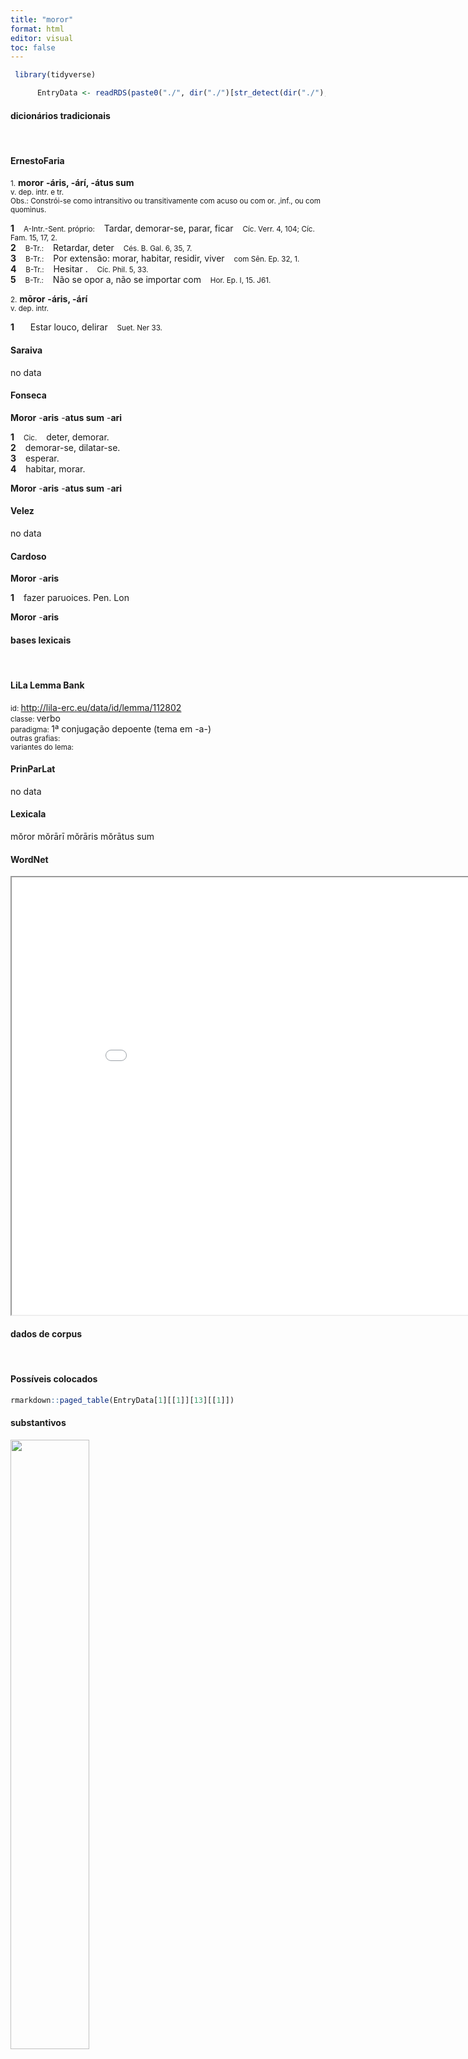 ```yaml
---
title: "moror"
format: html
editor: visual
toc: false
---
```



```r
 library(tidyverse) 

      EntryData <- readRDS(paste0("./", dir("./")[str_detect(dir("./"), "_xx109-111-114-111-114xx_.rds")]))

```


#### dicionários tradicionais

&emsp;




::: panel-tabset

#### ErnestoFaria

<small>1.</small> <b>moror</b> <b>-áris, -árí, -átus sum</b> <br> <small>v. dep. intr. e tr.</small> <br> <small>Obs.: Constrói-se como intransitivo ou transitivamente com acuso ou com or. ,inf., ou com quomìnus.</small>   <p> <b>1</b> &ensp; <small>A-Intr.-Sent. próprio:</small> &ensp; Tardar, demorar-se, parar, ficar &ensp; <small>Cíc. Verr. 4, 104; Cíc. Fam. 15, 17, 2.</small> <br> <b>2</b> &ensp; <small>B-Tr.:</small> &ensp; Retardar, deter &ensp; <small>Cés. B. Gal. 6, 35, 7.</small> <br> <b>3</b> &ensp; <small>B-Tr.:</small> &ensp; Por extensão: morar, habitar, residir, viver &ensp; <small>com Sên. Ep. 32, 1.</small> <br> <b>4</b> &ensp; <small>B-Tr.:</small> &ensp; Hesitar . &ensp; <small>Cíc. Phil. 5, 33.</small> <br> <b>5</b> &ensp; <small>B-Tr.:</small> &ensp; Não se opor a, não se importar com &ensp; <small>Hor. Ep. I, 15. J61.</small> </p> 
 <small>2.</small> <b>mōror</b> <b>-áris, -árí</b> <br> <small>v. dep. intr.</small> <br> <small></small>   <p> <b>1</b> &ensp; <small></small> &ensp; Estar louco, delirar &ensp; <small>Suet. Ner 33.</small> </p>




#### Saraiva

no data




#### Fonseca

<b>Moror</b> -<b>aris</b> -<b>atus sum</b> -<b>ari</b>   <p> <b>1</b> &ensp; <small>Cic.</small> &ensp; deter, demorar. <br> <b>2</b> &ensp; demorar-se, dilatar-se. <br> <b>3</b> &ensp; esperar. <br> <b>4</b> &ensp; habitar, morar. </p> 
 <b>Moror</b> -<b>aris</b> -<b>atus sum</b> -<b>ari</b>




#### Velez

no data




#### Cardoso

<b>Moror</b> -<b>aris</b>   <p> <b>1</b> &ensp; fazer paruoices. Pen. Lon </p> 
 <b>Moror</b> -<b>aris</b>


:::



#### bases lexicais

&emsp;






::: panel-tabset

#### LiLa Lemma Bank

<small> id: </small> <a href=' http://lila-erc.eu/data/id/lemma/112802 ' target="_blank"> http://lila-erc.eu/data/id/lemma/112802 </a> <br>
<small> classe: </small> verbo    <br>
<small> paradigma: </small> 1ª conjugação depoente (tema em -a-) <br>
<small> outras grafias: </small>  <br>
<small> variantes do lema: </small>  <br>





#### PrinParLat

no data




#### Lexicala

mŏror 
 mŏrārī 
 mŏrāris 
 mŏrātus sum




#### WordNet

<iframe width='900' height='700' src='Media/Tree__xx109-111-114-111-114xx__sem_type_lexemes_pt.html'>

</iframe>


:::



#### dados de corpus

&emsp;




::: panel-tabset

#### Possíveis colocados

```r

rmarkdown::paged_table(EntryData[1][[1]][13][[1]])

```


#### substantivos

![](./Media/wordcloud__xx109-111-114-111-114xx__BY_collocate_scoreSUBST.webp){width=50% fig-alt='This chart plots collocate by scoreSUBST, for the headword moror here are all the values plotted: collocate: causa; scoreSUBST: 2. collocate: nihil; scoreSUBST: 0'}




#### adjetivos

![](./Media/wordcloud__xx109-111-114-111-114xx__BY_collocate_scoreADJ.webp){width=50% fig-alt='This chart plots collocate by scoreADJ, for the headword moror here are all the values plotted: collocate: causa; scoreADJ: 0. collocate: nihil; scoreADJ: 0'}




#### verbos

![](./Media/wordcloud__xx109-111-114-111-114xx__BY_collocate_scoreVERBO.webp){width=50% fig-alt='This chart plots collocate by scoreVERBO, for the headword moror here are all the values plotted: collocate: causa; scoreVERBO: 0. collocate: nihil; scoreVERBO: 0'}




#### advérbios

![](./Media/wordcloud__xx109-111-114-111-114xx__BY_collocate_scoreADV.webp){width=50% fig-alt='This chart plots collocate by scoreADV, for the headword moror here are all the values plotted: collocate: causa; scoreADV: 0. collocate: nihil; scoreADV: 0'}




#### preposições e conjunções

![](./Media/wordcloud__xx109-111-114-111-114xx__BY_collocate_scoreFUNC.webp){width=50% fig-alt='This chart plots collocate by scoreFUNC, for the headword moror here are all the values plotted: collocate: causa; scoreFUNC: 0. collocate: nihil; scoreFUNC: 0'}


:::



::: panel-tabset

#### ExemplosTraduzidos

<p> nihil <b>moramur</b> rapite quin grates ago <br> <small> Sen.Ag.1010 <br> Não vamos nos demorar, arrebatai-me; eu até agradeço. <small> [JDD] </small> </small> </p>
; <p> haec iste omnia ne multis <b>morer</b> uno impetu atque uno nuntio per seruos Uenerios quos eius rei causa miserat tollenda atque asportanda curauit <br> <small> Cic.Ver.2.4.104.1 <br> 104 Para não demorar com muitos detalhes, esse sujeito cuidou que todas essas coisas, num só ataque e num único anúncio, fossem tiradas e transportadas por intermédio dos escravos do templo de Vênus, que ele tinha enviado para esse objetivo. <small> [JDD] </small> </small> </p>





#### Frequência por autor

![](./Media/barchart__xx109-111-114-111-114xx__lemma_BY_author_Frequencies.webp){width=50% fig-alt='This charts plots the frequency of lemma by author_Frequencies. The Horatius subcorpus registers the highest normalized frequency, with the value of 3.55 and an absolute frequency of 4. The Caesar subcorpus follows, with a normalized frequency of 3.4 and an absolute frequency of 9. the subcorpus with the least normalized frequency is Phaedrus with the normalized value of 0 and an absolute freqeuncy of 0. here are all the values: subcorpus: Caesar ; normalized frequency: 9 ; absolute frequency: 3.39904826648538. subcorpus: Cicero ; normalized frequency: 6 ; absolute frequency: 0.373775883979966. subcorpus: Horatius ; normalized frequency: 4 ; absolute frequency: 3.55208240831187. subcorpus: Ovidius ; normalized frequency: 1 ; absolute frequency: 1.71585449553878. subcorpus: Phaedrus ; normalized frequency: 0 ; absolute frequency: 0. subcorpus: Sallustius ; normalized frequency: 0 ; absolute frequency: 0. subcorpus: Seneca ; normalized frequency: 14 ; absolute frequency: 2.61286650118512. subcorpus: Suetonius ; normalized frequency: 0 ; absolute frequency: 0. subcorpus: Tacitus ; normalized frequency: 0 ; absolute frequency: 0. subcorpus: Vergilius ; normalized frequency: 1 ; absolute frequency: 1.93050193050193. subcorpus: Hieronymus ; normalized frequency: 0 ; absolute frequency: 0'}




#### Frequência por gênero

![](./Media/barchart__xx109-111-114-111-114xx__lemma_BY_genre_Frequencies.webp){width=50% fig-alt='This charts plots the frequency of lemma by genre_Frequencies. The Poesia.trágica subcorpus registers the highest normalized frequency, with the value of 6.08 and an absolute frequency of 7. The Poesia.lírica subcorpus follows, with a normalized frequency of 3.37 and an absolute frequency of 4. the subcorpus with the least normalized frequency is Prosa.ficcional with the normalized value of 0 and an absolute freqeuncy of 0. here are all the values: subcorpus: Prosa.histórica ; normalized frequency: 9 ; absolute frequency: 2.1909004600891. subcorpus: Prosa.filosófica ; normalized frequency: 7 ; absolute frequency: 1.15319352234724. subcorpus: Prosa.oratória ; normalized frequency: 1 ; absolute frequency: 0.0960125968527071. subcorpus: Prosa.epistolográfica ; normalized frequency: 5 ; absolute frequency: 1.32488937173746. subcorpus: Poesia.lírica ; normalized frequency: 4 ; absolute frequency: 3.36502061075124. subcorpus: Poesia.didática ; normalized frequency: 1 ; absolute frequency: 0.848248367121893. subcorpus: Poesia.trágica ; normalized frequency: 7 ; absolute frequency: 6.08061153578874. subcorpus: Poesia.épica ; normalized frequency: 1 ; absolute frequency: 1.93050193050193. subcorpus: Prosa.ficcional ; normalized frequency: 0 ; absolute frequency: 0'}




#### Frequência por século

![](./Media/barchart__xx109-111-114-111-114xx__lemma_BY_period_Frequencies.webp){width=50% fig-alt='This charts plots the frequency of lemma by period_Frequencies. The I.d.C. subcorpus registers the highest normalized frequency, with the value of 2.29 and an absolute frequency of 15. The I.a.C. subcorpus follows, with a normalized frequency of 0.93 and an absolute frequency of 20. the subcorpus with the least normalized frequency is II.d.C. with the normalized value of 0 and an absolute freqeuncy of 0. here are all the values: subcorpus: I.a.C. ; normalized frequency: 20 ; absolute frequency: 0.930882010705143. subcorpus: I.d.C. ; normalized frequency: 15 ; absolute frequency: 2.29463056447912. subcorpus: II.d.C. ; normalized frequency: 0 ; absolute frequency: 0. subcorpus: IV.d.C. ; normalized frequency: 0 ; absolute frequency: 0'}


:::

